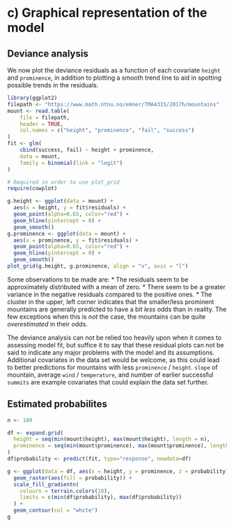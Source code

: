# c) Graphical representation of the model
## Deviance analysis

We now plot the deviance residuals as a function of each covariate `height` and `prominence`, in addition to plotting a smooth trend line to aid in spotting possible trends in the residuals.

```r
library(ggplot2)
filepath <- "https://www.math.ntnu.no/emner/TMA4315/2017h/mountains"
mount <- read.table(
	file = filepath,
	header = TRUE,
	col.names = c("height", "prominence", "fail", "success")
)
fit <- glm(
	cbind(success, fail) ~ height + prominence,
	data = mount,
	family = binomial(link = "logit")
)
```

```r
# Required in order to use plot_grid
require(cowplot)

g.height <- ggplot(data = mount) +
  aes(x = height, y = fit$residuals) + 
  geom_point(alpha=0.65, color="red") +
  geom_hline(yintercept = 0) +
  geom_smooth()
g.prominence <- ggplot(data = mount) +
  aes(x = prominence, y = fit$residuals) + 
  geom_point(alpha=0.65, color="red") +
  geom_hline(yintercept = 0) +
  geom_smooth()
plot_grid(g.height, g.prominence, align = "v", axis = "l")
```

Some observations to be made are:
* The residuals seem to be approximately distributed with a mean of zero.
* There seem to be a greater variance in the negative residuals compared to the positive ones.
* The cluster in the upper, left corner indicates that the smaller/less prominent mountains are generally predicted to have a bit _less_ odds than in reality. The few exceptions when this is _not_ the case, the mountains can be quite _overestimated_ in their odds.

The deviance analysis can not be relied too heavily upon when it comes to assessing model fit, but suffice it to say that these residual plots can not be said to indicate any major problems with the model and its assumptions.
Additional covariates in the data set would be welcome, as this could lead to better predictions for mountains with less `prominence` / `height`. `slope` of mountain, average `wind` / `temperature`, and number of earlier successful `summits` are example covariates that could explain the data set further.

## Estimated probabilites

```r
n <- 100

df <- expand.grid(
  height = seq(min(mount$height), max(mount$height), length = n),
  prominence = seq(min(mount$prominence), max(mount$prominence), length = n)
)
df$probability <- predict(fit, type="response", newdata=df)

g <- ggplot(data = df, aes(x = height, y = prominence, z = probability)) +
  geom_raster(aes(fill = probability)) +
  scale_fill_gradientn(
    colours = terrain.colors(10),
    limits = c(min(df$probability), max(df$probability))
  ) +
  geom_contour(col = "white")
g
```

